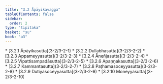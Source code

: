 ```yaml
---
title: "3.2 Āpāyikavagga"
tableOfContents: false
sidebar:
  order: 2
type: "tipitaka"
basket: "su"
book: "a3"
---
```



<DynamicBreadcrumb />



<TableOfContents book="a3" section="3.2">
* [3.2.1 Āpāyikasutta](3-2/3-2-1)
* [3.2.2 Dullabhasutta](3-2/3-2-2)
* [3.2.3 Appameyyasutta](3-2/3-2-3)
* [3.2.4 Āneñjasutta](3-2/3-2-4)
* [3.2.5 Vipattisampadāsutta](3-2/3-2-5)
* [3.2.6 Apaṇṇakasutta](3-2/3-2-6)
* [3.2.7 Kammantasutta](3-2/3-2-7)
* [3.2.8 Paṭhamasoceyyasutta](3-2/3-2-8)
* [3.2.9 Dutiyasoceyyasutta](3-2/3-2-9)
* [3.2.10 Moneyyasutta](3-2/3-2-10)
</TableOfContents>